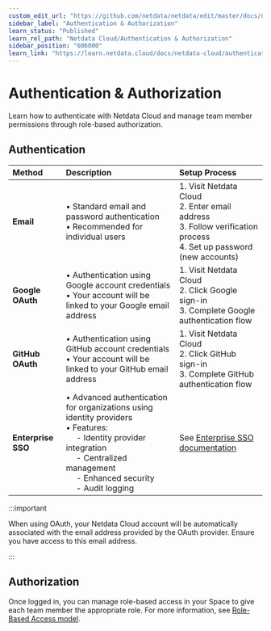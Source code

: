 ```yaml
---
custom_edit_url: "https://github.com/netdata/netdata/edit/master/docs/netdata-cloud/authentication-and-authorization/README.md"
sidebar_label: "Authentication & Authorization"
learn_status: "Published"
learn_rel_path: "Netdata Cloud/Authentication & Authorization"
sidebar_position: "606000"
learn_link: "https://learn.netdata.cloud/docs/netdata-cloud/authentication-&-authorization"
---
```


# Authentication & Authorization

Learn how to authenticate with Netdata Cloud and manage team member permissions through role-based authorization.

## Authentication

| Method             | Description                                                                                                                                                                                                                   | Setup Process                                                                                                              |
|:-------------------|:------------------------------------------------------------------------------------------------------------------------------------------------------------------------------------------------------------------------------|:---------------------------------------------------------------------------------------------------------------------------|
| **Email**          | • Standard email and password authentication<br/>• Recommended for individual users                                                                                                                                           | 1. Visit Netdata Cloud<br/>2. Enter email address<br/>3. Follow verification process<br/>4. Set up password (new accounts) |
| **Google OAuth**   | • Authentication using Google account credentials<br/>• Your account will be linked to your Google email address                                                                                                              | 1. Visit Netdata Cloud<br/>2. Click Google sign-in<br/>3. Complete Google authentication flow                              |
| **GitHub OAuth**   | • Authentication using GitHub account credentials<br/>• Your account will be linked to your GitHub email address                                                                                                              | 1. Visit Netdata Cloud<br/>2. Click GitHub sign-in<br/>3. Complete GitHub authentication flow                              |
| **Enterprise SSO** | • Advanced authentication for organizations using identity providers<br/>• Features:<br/>&emsp; - Identity provider integration<br/>&emsp; - Centralized management<br/>&emsp; - Enhanced security<br/>&emsp; - Audit logging | See [Enterprise SSO documentation](/docs/netdata-cloud/authentication-&-authorization/enterprise-sso-authentication)  |

:::important

When using OAuth, your Netdata Cloud account will be automatically associated with the email address provided by the OAuth provider. Ensure you have access to this email address.

:::

## Authorization

Once logged in, you can manage role-based access in your Space to give each team member the appropriate role. For more information, see [Role-Based Access model](/docs/netdata-cloud/authentication-&-authorization/role-based-access-model).
